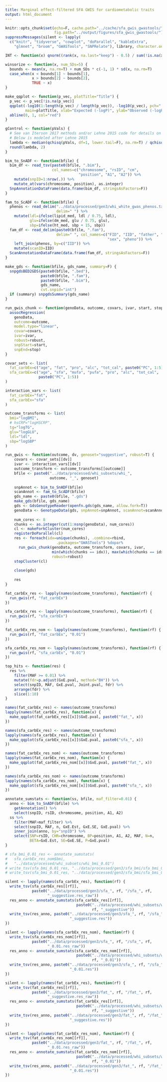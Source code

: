```yaml
---
title: Marginal effect-filtered SFA GWIS for cardiometabolic traits
output: html_document
---
```


```r
knitr::opts_chunk$set(echo=F, cache.path="../cache/sfa_gwis_gwastools/",
                      fig.path="../output/figures/sfa_gwis_gwastools/")
suppressMessages(silent <- lapply(
  c("knitr", "tidyverse", "cowplot", "doParallel", "kableExtra",
    "glmnet", "broom", "GWASTools", "SNPRelate"), library, character.only=T))
```

```r
INT <- function(x) qnorm((rank(x, na.last="keep") - 0.5) / sum(!is.na(x)))

winsorize <- function(x, num_SDs=5) {
  bounds <- mean(x, na.rm=T) + num_SDs * c(-1, 1) * sd(x, na.rm=T)
  case_when(x < bounds[1] ~ bounds[1],
            x > bounds[2] ~ bounds[2],
            TRUE ~ x)
}

make_qqplot <- function(p_vec, plotTitle="Title") {
  p_vec <- p_vec[!is.na(p_vec)]
  qqplot(-log10(1:length(p_vec) / length(p_vec)), -log10(p_vec), pch=".", 
         main=plotTitle, xlab="Expected (-logP)", ylab="Observed (-logP)")
  abline(0, 1, col="red")
}

gControl <- function(pVals) {
  # See van Iterson 2017 methods and/or Lehne 2015 code for details on genomic control for EWAS
  # Below is modeled after Lehne 2015
  lambda <- median(qchisq(pVals, df=1, lower.tail=F), na.rm=T) / qchisq(0.5, df=1)
  round(lambda, 2)
}
```

```r
bim_to_SnADF <- function(bfile) {
  bim_df <- read_tsv(paste0(bfile, ".bim"), 
                     col_names=c("chromosome", "rsID", "cm", 
                                 "position", "A1", "A2")) %>%
    mutate(snpID=1:nrow(.)) %>%
    mutate_at(vars(chromosome, position), as.integer)
  SnpAnnotationDataFrame(data.frame(bim_df, stringsAsFactors=F))
}

fam_to_ScADF <- function(bfile) {
  phenos <- read_delim("../data/processed/gen3/whi_white_gwas_phenos.txt", 
                       delim=" ") %>%
    mutate(ldl=ifelse(lipid_med, ldl / 0.75, ldl),
           glu=ifelse(dm_med, glu / 0.75, glu),
           sbp=ifelse(ht_med, sbp + 15, sbp))
  fam_df <- read_delim(paste0(bfile, ".fam"), 
                       delim=" ", col_names=c("FID", "IID", "father", "mother", 
                                              "sex", "pheno")) %>%
    left_join(phenos, by=c("IID")) %>%
    mutate(scanID=IID)
  ScanAnnotationDataFrame(data.frame(fam_df, stringsAsFactors=F))
}

make_gds <- function(bfile, gds_name, summary=F) {
  snpgdsBED2GDS(paste0(bfile, ".bed"),
                paste0(bfile, ".fam"),
                paste0(bfile, ".bim"),
                gds_name,
                cvt.snpid="int")
  if (summary) snpgdsSummary(gds_name)
}

run_gwis_chunk <- function(genoData, outcome, covars, ivar, start, stop, robust=F) {
  assocRegression(
    genoData,
    outcome=outcome,
    model.type="linear",
    covar=covars,
    ivar=ivar,
    robust=robust,
    snpStart=start,
    snpEnd=stop)
}

covar_sets <- list(
  fat_carbEx=c("age", "fat", "pro", "alc", "tot_cal", paste0("PC", 1:5)),
  sfa_carbEx=c("age", "sfa", "mufa", "pufa", "pro", "alc", "tot_cal", 
               paste0("PC", 1:5))
)

interaction_vars <- list(
  fat_carbEx="fat",
  sfa_carbEx="sfa"
)

outcome_transforms <- list(
  bmi="logBMI",
  # hsCRP="logHSCRP",
  tg="logTG",
  glu="logGLU",
  ldl="ldl",
  sbp="logSBP"
)

run_gwis <- function(outcome, dv, genoset="suggestive", robust=T) {
    covars <- covar_sets[[dv]]
    ivar <- interaction_vars[[dv]]
    outcome_transform <- outcome_transforms[[outcome]]
    bfile <- paste0("../data/processed/whi_subsets/whi_", 
                    outcome, "_", genoset)
    
    snpAnnot <- bim_to_SnADF(bfile)
    scanAnnot <- fam_to_ScADF(bfile)
    gds_name <- paste0(bfile, ".gds")
    make_gds(bfile, gds_name)
    gds <- GdsGenotypeReader(openfn.gds(gds_name, allow.fork=T))
    genoData <- GenotypeData(gds, snpAnnot=snpAnnot, scanAnnot=scanAnnot)
    
    num_cores <- 8
    chunks <- as.integer(cut(1:nsnp(genoData), num_cores))
    cl <- makeForkCluster(num_cores)
    registerDoParallel(cl)
    res <- foreach(idx=unique(chunks), .combine=rbind, 
                       .packages="GWASTools") %dopar%
      run_gwis_chunk(genoData, outcome_transform, covars, ivar, 
                     min(which(chunks == idx)), max(which(chunks == idx)), 
                     robust=robust)
    stopCluster(cl)
    
    close(gds)
    
    res
}
```

```r
fat_carbEx_res <- lapply(names(outcome_transforms), function(rf) {
  run_gwis(rf, "fat_carbEx")
})
```

```r
sfa_carbEx_res <- lapply(names(outcome_transforms), function(rf) {
  run_gwis(rf, "sfa_carbEx")
})
```

```r
fat_carbEx_res_nom <- lapply(names(outcome_transforms), function(rf) {
  run_gwis(rf, "fat_carbEx", "0.01")
})
```

```r
sfa_carbEx_res_nom <- lapply(names(outcome_transforms), function(rf) {
  run_gwis(rf, "sfa_carbEx", "0.01")
})
```

```r
top_hits <- function(res) {
  res %>%
    filter(MAF >= 0.01) %>%
    mutate(fdr=p.adjust(GxE.pval, method="BH")) %>%
    select(snpID, MAF, GxE.pval, Joint.pval, fdr) %>%
    arrange(fdr) %>%
    slice(1:10)
}

names(fat_carbEx_res) <- names(outcome_transforms)
lapply(names(fat_carbEx_res), function(x) {
  make_qqplot(fat_carbEx_res[[x]]$GxE.pval, paste0("fat_", x))
})

names(sfa_carbEx_res) <- names(outcome_transforms)
lapply(names(sfa_carbEx_res), function(x) {
  make_qqplot(sfa_carbEx_res[[x]]$GxE.pval, paste0("sfa_", x))
})

names(fat_carbEx_res_nom) <- names(outcome_transforms)
lapply(names(fat_carbEx_res_nom), function(x) {
  make_qqplot(fat_carbEx_res_nom[[x]]$GxE.pval, paste0("fat_", x))
})

names(sfa_carbEx_res_nom) <- names(outcome_transforms)
lapply(names(sfa_carbEx_res_nom), function(x) {
  make_qqplot(sfa_carbEx_res_nom[[x]]$GxE.pval, paste0("sfa_", x))
})
```

```r
annotate_sumstats <- function(ss, bfile, maf_filter=0.01) {
  anno <- bim_to_SnADF(bfile) %>%
    getAnnotation() %>%
    select(snpID, rsID, chromosome, position, A1, A2)
  ss %>%
    filter(MAF>maf_filter) %>%
    select(snpID, MAF, n, GxE.Est, GxE.SE, GxE.pval) %>%
    inner_join(anno, by="snpID") %>%
    select(SNP=rsID, CHR=chromosome, BP=position, A1, A2, MAF, N=n, 
           BETA=GxE.Est, SE=GxE.SE, P=GxE.pval)
}
```

```r
# sfa_bmi_0.01_res <- annotate_sumstats(
#   sfa_carbEx_res_nom$bmi,
#   "../data/processed/whi_subsets/whi_bmi_0.01")
# write_tsv(sfa_bmi_0.01_res, "../data/processed/gen3/sfa_bmi/sfa_bmi_0.01.res_raw")
# write_tsv(sfa_bmi_0.01_res, "../data/processed/gen3/sfa_bmi/sfa_bmi_0.01.res")

silent <- lapply(names(sfa_carbEx_res), function(rf) {
  write_tsv(sfa_carbEx_res[[rf]], 
            paste0("../data/processed/gen3/sfa_", rf, "/sfa_", rf,
                   "_suggestive.res_raw"))
  res_anno <- annotate_sumstats(sfa_carbEx_res[[rf]],
                                paste0("../data/processed/whi_subsets/whi_",
                                       rf, "_suggestive"))
  write_tsv(res_anno, paste0("../data/processed/gen3/sfa_", rf, "/sfa_", rf,
                             "_suggestive.res"))
})

silent <- lapply(names(sfa_carbEx_res_nom), function(rf) {
  write_tsv(sfa_carbEx_res_nom[[rf]],
            paste0("../data/processed/gen3/sfa_", rf, "/sfa_", rf,
                   "_0.01.res_raw"))
  res_anno <- annotate_sumstats(sfa_carbEx_res_nom[[rf]],
                                paste0("../data/processed/whi_subsets/whi_",
                                       rf, "_0.01"))
  write_tsv(res_anno, paste0("../data/processed/gen3/sfa_", rf, "/sfa_", rf,
                             "_0.01.res"))
})

silent <- lapply(names(fat_carbEx_res), function(rf) {
  write_tsv(fat_carbEx_res[[rf]], 
            paste0("../data/processed/gen3/fat_", rf, "/fat_", rf,
                   "_suggestive.res_raw"))
  res_anno <- annotate_sumstats(fat_carbEx_res[[rf]],
                                paste0("../data/processed/whi_subsets/whi_",
                                       rf, "_suggestive"))
  write_tsv(res_anno, paste0("../data/processed/gen3/fat_", rf, "/fat_", rf,
                             "_suggestive.res"))
})

silent <- lapply(names(fat_carbEx_res_nom), function(rf) {
  write_tsv(fat_carbEx_res_nom[[rf]],
            paste0("../data/processed/gen3/fat_", rf, "/fat_", rf,
                   "_0.01.res_raw"))
  res_anno <- annotate_sumstats(fat_carbEx_res_nom[[rf]],
                                paste0("../data/processed/whi_subsets/whi_",
                                       rf, "_0.01"))
  write_tsv(res_anno, paste0("../data/processed/gen3/fat_", rf, "/fat_", rf,
                             "_0.01.res"))
})
```
